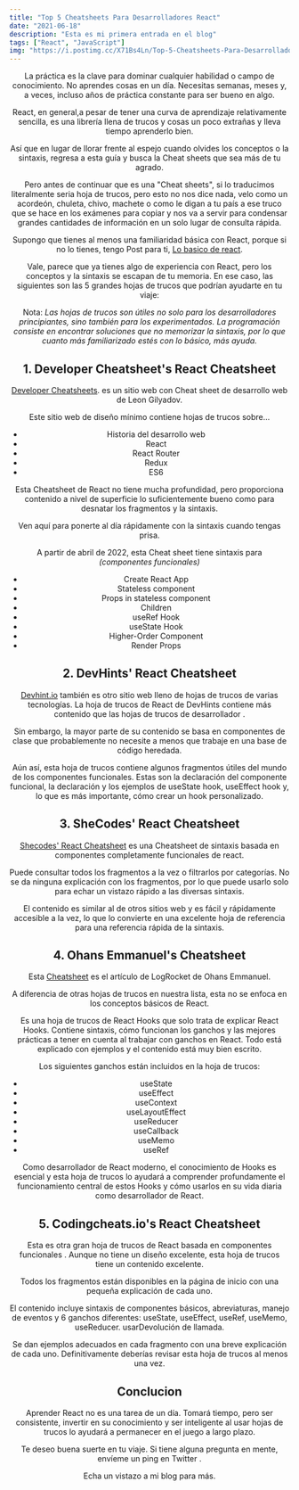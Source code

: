 ```yaml
---
title: "Top 5 Cheatsheets Para Desarrolladores React"
date: "2021-06-18"
description: "Esta es mi primera entrada en el blog"
tags: ["React", "JavaScript"]
img: "https://i.postimg.cc/X71Bs4Ln/Top-5-Cheatsheets-Para-Desarrolladores-React-Alvaro-Castillo.png"
---
```


<Header
  Topic="React"
  Title="Top 5 Cheat sheets Para Desarrolladores React"
  Subtitle=" Aqui va un mega parraro de lo que va a llevar el post"
/>

La práctica es la clave para dominar cualquier habilidad o campo de conocimiento. No aprendes cosas en un día. Necesitas semanas, meses y, a veces, incluso años de práctica constante para ser bueno en algo.

React, en general,a pesar de tener una curva de aprendizaje relativamente sencilla, es una librería llena de trucos y cosas un poco extrañas y lleva tiempo aprenderlo bien.

Así que en lugar de llorar frente al espejo cuando olvides los conceptos o la sintaxis, regresa a esta guía y busca la Cheat sheets que sea más de tu agrado.

Pero antes de continuar que es una "Cheat sheets", si lo traducimos literalmente seria hoja de trucos, pero esto no nos dice nada, velo como un acordeón, chuleta, chivo, machete o como le digan a tu país a ese truco que se hace en los exámenes para copiar y nos va a servir para condensar grandes cantidades de información en un solo lugar de consulta rápida.

Supongo que tienes al menos una familiaridad básica con React, porque si no lo tienes, tengo Post para ti, [Lo basico de react](/blog/lo-basico-de-react).

Vale, parece que ya tienes algo de experiencia con React, pero los conceptos y la sintaxis se escapan de tu memoria. En ese caso, las siguientes son las 5 grandes hojas de trucos que podrían ayudarte en tu viaje:

Nota: _Las hojas de trucos son útiles no solo para los desarrolladores principiantes, sino también para los experimentados. La programación consiste en encontrar soluciones que no memorizar la sintaxis, por lo que cuanto más familiarizado estés con lo básico, más ayuda._

## 1. Developer Cheatsheet's React Cheatsheet

[Developer Cheatsheets](http://www.developer-cheatsheets.com/react). es un sitio web con Cheat sheet de desarrollo web de Leon Gilyadov.

Este sitio web de diseño mínimo contiene hojas de trucos sobre...

- Historia del desarrollo web
- React
- React Router
- Redux
- ES6

Esta Cheatsheet de React no tiene mucha profundidad, pero proporciona contenido a nivel de superficie lo suficientemente bueno como para desnatar los fragmentos y la sintaxis.

Ven aquí para ponerte al día rápidamente con la sintaxis cuando tengas prisa.

A partir de abril de 2022, esta Cheat sheet tiene sintaxis para _(componentes funcionales)_

- Create React App
- Stateless component
- Props in stateless component
- Children
- useRef Hook
- useState Hook
- Higher-Order Component
- Render Props

## 2. DevHints' React Cheatsheet

[Devhint.io](https://devhints.io/react) también es otro sitio web lleno de hojas de trucos de varias tecnologías. La hoja de trucos de React de DevHints contiene más contenido que las hojas de trucos de desarrollador .

Sin embargo, la mayor parte de su contenido se basa en componentes de clase que probablemente no necesite a menos que trabaje en una base de código heredada.

Aún así, esta hoja de trucos contiene algunos fragmentos útiles del mundo de los componentes funcionales. Estas son la declaración del componente funcional, la declaración y los ejemplos de useState hook, useEffect hook y, lo que es más importante, cómo crear un hook personalizado.

## 3. SheCodes' React Cheatsheet

[Shecodes' React Cheatsheet](https://cheatsheets.shecodes.io/react) es una Cheatsheet de sintaxis basada en componentes completamente funcionales de react.

Puede consultar todos los fragmentos a la vez o filtrarlos por categorías. No se da ninguna explicación con los fragmentos, por lo que puede usarlo solo para echar un vistazo rápido a las diversas sintaxis.

El contenido es similar al de otros sitios web y es fácil y rápidamente accesible a la vez, lo que lo convierte en una excelente hoja de referencia para una referencia rápida de la sintaxis.

## 4. Ohans Emmanuel's Cheatsheet

Esta [Cheatsheet](https://blog.logrocket.com/react-hooks-cheat-sheet-unlock-solutions-to-common-problems-af4caf699e70/) es el artículo de LogRocket de Ohans Emmanuel.

A diferencia de otras hojas de trucos en nuestra lista, esta no se enfoca en los conceptos básicos de React.

Es una hoja de trucos de React Hooks que solo trata de explicar React Hooks. Contiene sintaxis, cómo funcionan los ganchos y las mejores prácticas a tener en cuenta al trabajar con ganchos en React. Todo está explicado con ejemplos y el contenido está muy bien escrito.

Los siguientes ganchos están incluidos en la hoja de trucos:

- useState
- useEffect
- useContext
- useLayoutEffect
- useReducer
- useCallback
- useMemo
- useRef

Como desarrollador de React moderno, el conocimiento de Hooks es esencial y esta hoja de trucos lo ayudará a comprender profundamente el funcionamiento central de estos Hooks y cómo usarlos en su vida diaria como desarrollador de React.

## 5. Codingcheats.io's React Cheatsheet

Esta es otra gran hoja de trucos de React basada en componentes funcionales . Aunque no tiene un diseño excelente, esta hoja de trucos tiene un contenido excelente.

Todos los fragmentos están disponibles en la página de inicio con una pequeña explicación de cada uno.

El contenido incluye sintaxis de componentes básicos, abreviaturas, manejo de eventos y 6 ganchos diferentes: useState, useEffect, useRef, useMemo, useReducer. usarDevolución de llamada.

Se dan ejemplos adecuados en cada fragmento con una breve explicación de cada uno. Definitivamente deberías revisar esta hoja de trucos al menos una vez.

## Conclucion

Aprender React no es una tarea de un día. Tomará tiempo, pero ser consistente, invertir en su conocimiento y ser inteligente al usar hojas de trucos lo ayudará a permanecer en el juego a largo plazo.

Te deseo buena suerte en tu viaje. Si tiene alguna pregunta en mente, envíeme un ping en Twitter .

Echa un vistazo a mi blog para más.
